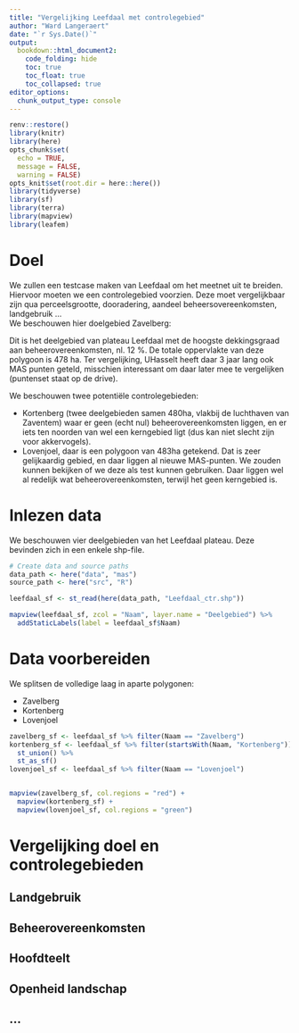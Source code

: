 ```yaml
---
title: "Vergelijking Leefdaal met controlegebied"
author: "Ward Langeraert"
date: "`r Sys.Date()`"
output:
  bookdown::html_document2:
    code_folding: hide
    toc: true
    toc_float: true
    toc_collapsed: true
editor_options: 
  chunk_output_type: console
---
```


```r
renv::restore()
library(knitr)
library(here)
opts_chunk$set(
  echo = TRUE,
  message = FALSE,
  warning = FALSE)
opts_knit$set(root.dir = here::here())
library(tidyverse)
library(sf)
library(terra)
library(mapview)
library(leafem)
```


# Doel

We zullen een testcase maken van Leefdaal om het meetnet uit te breiden. Hiervoor moeten we een controlegebied voorzien. Deze moet vergelijkbaar zijn qua perceelsgrootte, dooradering, aandeel beheersovereenkomsten, landgebruik ...  
We beschouwen hier doelgebied Zavelberg:  
  
Dit is het deelgebied van plateau Leefdaal met de hoogste dekkingsgraad aan beheerovereenkomsten, nl. 12 %. De totale oppervlakte van deze polygoon is 478 ha. Ter vergelijking, UHasselt heeft daar 3 jaar lang ook MAS punten geteld, misschien interessant om daar later mee te vergelijken (puntenset staat op de drive).

We beschouwen twee potentiële controlegebieden:  
  
- Kortenberg (twee deelgebieden samen 480ha, vlakbij de luchthaven van Zaventem) waar er geen (echt nul) beheerovereenkomsten liggen, en er iets ten noorden van wel een kerngebied ligt (dus kan niet slecht zijn voor akkervogels).
- Lovenjoel, daar is een polygoon van 483ha getekend. Dat is zeer gelijkaardig gebied, en daar liggen al nieuwe MAS-punten. We zouden kunnen bekijken of we deze als test kunnen gebruiken. Daar liggen wel al redelijk wat beheerovereenkomsten, terwijl het geen kerngebied is.


# Inlezen data

We beschouwen vier deelgebieden van het Leefdaal plateau. Deze bevinden zich in een enkele shp-file.

```r
# Create data and source paths
data_path <- here("data", "mas")
source_path <- here("src", "R")
```

```r
leefdaal_sf <- st_read(here(data_path, "Leefdaal_ctr.shp"))

mapview(leefdaal_sf, zcol = "Naam", layer.name = "Deelgebied") %>%
  addStaticLabels(label = leefdaal_sf$Naam)
```


# Data voorbereiden

We splitsen de volledige laag in aparte polygonen:

- Zavelberg
- Kortenberg
- Lovenjoel

```r
zavelberg_sf <- leefdaal_sf %>% filter(Naam == "Zavelberg")
kortenberg_sf <- leefdaal_sf %>% filter(startsWith(Naam, "Kortenberg")) %>%
  st_union() %>%
  st_as_sf()
lovenjoel_sf <- leefdaal_sf %>% filter(Naam == "Lovenjoel")


mapview(zavelberg_sf, col.regions = "red") +
  mapview(kortenberg_sf) +
  mapview(lovenjoel_sf, col.regions = "green")
```


# Vergelijking doel en controlegebieden
## Landgebruik


## Beheerovereenkomsten


## Hoofdteelt


## Openheid landschap


## ...


